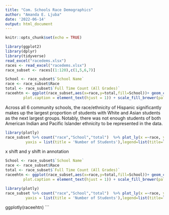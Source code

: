 ```yaml
---
title: "Com. Schools Race Demographics"
author: "Amanda E. Ljuba"
date: '2022-06-14'
output: html_document
---
```


```r
knitr::opts_chunk$set(echo = TRUE)
```

```r
library(ggplot2)
library(dplyr)
library(tidyverse)
read_excel("racedems.xlsx")
races <- read_excel("racedems.xlsx")
race_subset <- races[(1:120),c(1,5,6,7)]
```

```r
School <- race_subset$`School Name`
race <- race_subset$Race
total <- race_subset$`Full Time Count (All Grades)`
raceehtn <- ggplot(race_subset,aes(x=race,y=total,fill=School))+ geom_col()+labs(title="Race/Ethnicity of Community Schools",subtitle="2016 to 2020 school years",x="Race/Ethnicity",y="Number of Students",caption = "Source: VDOE Fall Membership Report 2016-2020") + theme(plot.caption.position = "plot",
        plot.caption = element_text(hjust = 1)) + scale_fill_brewer(palette = "Set1")

```
Across all 6 community schools, the race/ethnicity of Hispanic significantly makes up the largest proportion of students with White and Asian students as the next largest groups. Notably, there was not enough students of both American Indian and Pacific Islander ethnicity to be represented in the data.



```r
library(plotly)
race_subset %>% count("race","School","total")  %>% plot_ly(x =~race, y =~total,color=~race)%>%  add_bars()%>%  layout(barmode ="stack") %>% layout(xaxis = list(title = ''),
         yaxis = list(title = 'Number of Students'),legend=list(title=list(text='')), title ='Race/Ethnicity Demographics of Community Schools 2016-2020 \n VDOE Fall Membership Report', add_annotations='VDOE Fall Membership Report 2016-2020')
```




x shift and y shift in annotation 


```r
School <- race_subset$`School Name`
race <- race_subset$Race
total <- race_subset$`Full Time Count (All Grades)`
raceehtn <- ggplot(race_subset,aes(x=race,y=total,fill=School))+ geom_col()+labs(title="Race/Ethnicity of Community Schools",subtitle="2016 to 2020 school years",x="Race/Ethnicity",y="Number of Students",caption = "Source: VDOE Fall Membership Report 2016-2020") + theme(plot.caption.position = "plot",
        plot.caption = element_text(hjust = 1)) + scale_fill_brewer(palette = "Set1")
```





```r
library(plotly)
race_subset %>% count("race","School","total")  %>% plot_ly(x =~race, y =~total,color=~race)%>%  add_bars()%>%  layout(barmode ="stack") %>% layout(xaxis = list(title = ''),
         yaxis = list(title = 'Number of Students'),legend=list(title=list(text='')))
```







      
      
ggplotly(raceehtn)
```

